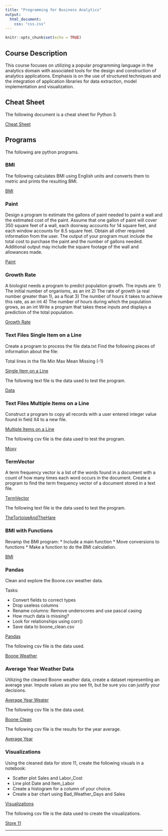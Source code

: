 ```yaml
---
title: "Programming for Business Analytics"
output:
  html_document:
    css: "css.css"
---
```


```r
knitr::opts_chunk$set(echo = TRUE)
```

## Course Description

This course focuses on utilizing a popular programming language in the analytics domain with associated tools for the design and construction of analytics applications. Emphasis is on the use of structured techniques and the integration of application libraries for data extraction, model implementation and visualization.

## Cheat Sheet

The following document is a cheat sheet for Python 3.

[Cheat Sheet](Programming_Analytics/Python3-Cheatsheet.pdf)

## Programs

The following are python programs.

### BMI

The following calculates BMI using English units and converts them to metric and prints the resulting BMI.

[BMI](Programming_Analytics/BMI.py)

### Paint

Design a program to estimate the gallons of paint needed to paint a wall and the estimated cost of the paint. Assume that one gallon of paint will cover 350 square feet of a wall, each doorway accounts for 14 square feet, and each window accounts for 8.5 square feet. Obtain all other required information from the user. The output of your program must include the total cost to purchase the paint and the number of gallons needed. Additional output may include the square footage of the wall and allowances made. 

[Paint](Programming_Analytics/Paint.py)

### Growth Rate

A biologist needs a program to predict population growth. The inputs
are:
1) The initial number of organisms, as an int
2) The rate of growth (a real number greater than 1), as a float
3) The number of hours it takes to achieve this rate, as an int
4) The number of hours during which the population grows, as an int
Write a program that takes these inputs and displays a prediction of the
total population.

[Growth Rate](Programming_Analytics/Growth Rate.py)


### Text Files Single Item on a Line

Create a program to process the file data.txt
Find the following pieces of information about the file:

Total lines in the file
Min
Max
Mean
Missing (-1)

[Single Item on a Line](Programming_Analytics/PA3.py)

The following text file is the data used to test the program.

[Data](Programming_Analytics/data.txt)

### Text Files Multiple Items on a Line

Construct a program to copy all records with a user entered integer value found in field X4 to a new file.


[Multiple Items on a Line](Programming_Analytics/PA4.py)

The following csv file is the data used to test the program.

[Moxy](Programming_Analytics/Moxy.csv)

### TermVector

A term frequency vector is a list of the words found in a document with a count of how many times each word occurs in the document. Create a program to find the term frequency vector of a document stored in a text file.

[TermVector](Programming_Analytics/Term Vector.py)

The following text file is the data used to test the program.

[TheTortoiseAndTheHare](Programming_Analytics/TheTortoiseAndTheHare.txt)

### BMI with Functions

Revamp the BMI program:
* Include a main function
* Move conversions to functions
* Make a function to do the BMI calculation.

[BMI](Programming_Analytics/bmi_original.py)

### Pandas

Clean and explore the Boone.csv weather data.

Tasks:

* Convert fields to correct types
* Drop useless columns
* Rename columns: Remove underscores and use pascal casing
* How much data is missing?
* Look for relationships using corr()
* Save data to boone_clean.csv

[Pandas](Programming_Analytics/PA7.ipynb)

The following csv file is the data used.

[Boone Weather](Programming_Analytics/Boone.csv)

### Average Year Weather Data

Utilizing the cleaned Boone weather data, create a dataset representing an average year. Impute values as you see fit, but be sure you can justify your decisions.

[Average Year Weater](Programming_Analytics/PA8.ipynb)

The following csv file is the data used.

[Boone Clean](Programming_Analytics/boone_clean.csv)

The following csv file is the results for the year average.

[Average Year](Programming_Analytics/Average_Year.csv)

### Visualizations

Using the cleaned data for store 11, create the following visuals in a notebook:

* Scatter plot Sales and Labor_Cost
* Line plot Date and Item_Labor
* Create a histogram for a column of your choice.
* Create a bar chart using Bad_Weather_Days and Sales

[Visualizations](Programming_Analytics/PA9.ipynb)

The following csv file is the data used to create the visualizations.

[Store 11](Programming_Analytics/Store11_clean.csv)

__________
